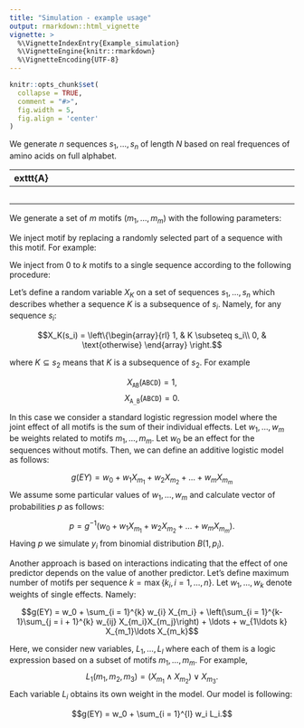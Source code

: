 ```yaml
---
title: "Simulation - example usage"
output: rmarkdown::html_vignette
vignette: >
  %\VignetteIndexEntry{Example_simulation}
  %\VignetteEngine{knitr::rmarkdown}
  %\VignetteEncoding{UTF-8}
---
```


```r
knitr::opts_chunk$set(
  collapse = TRUE,
  comment = "#>",
  fig.width = 5,
  fig.align = 'center'
)
```


\maketitle

\section{Sequence data simulation}

We generate $n$ sequences $s_1, \ldots, s_n$ of length $N$ based on real frequences of amino acids on full alphabet.

| exttt{A}   | \texttt{L} | \texttt{A} | \texttt{V} | \texttt{P} | \texttt{H} | \texttt{G} | \texttt{K} | \texttt{T} | \texttt{F} |
|------------|------------|------------|------------|------------|------------|------------|------------|------------|------------|
| \texttt{S} | \texttt{L} | \texttt{Q} | \texttt{W} | \texttt{E} | \texttt{P} | \texttt{V} | \texttt{L} | \texttt{D} | \texttt{T} |
| \texttt{R} | \texttt{I} | \texttt{F} | \texttt{N} | \texttt{N} | \texttt{V} | \texttt{Q} | \texttt{G} | \texttt{A} | \texttt{A} |
| \texttt{G} | \texttt{C} | \texttt{S} | \texttt{D} | \texttt{G} | \texttt{Y} | \texttt{D} | \texttt{Q} | \texttt{T} | \texttt{R} |
| \texttt{Y} | \texttt{L} | \texttt{R} | \texttt{R} | \texttt{S} | \texttt{R} | \texttt{P} | \texttt{D} | \texttt{A} | \texttt{V} |
| \texttt{N} | \texttt{V} | \texttt{S} | \texttt{M} | \texttt{M} | \texttt{T} | \texttt{R} | \texttt{G} | \texttt{D} | \texttt{I} |


\section{Motif generation}

We generate a set of $m$ motifs ($m_1, \ldots, m_m$) with the following parameters:

\begin{itemize}
    \item $n_m$: denoting maximum number of letters in motif
    \item $d_m$: denoting maximum number of gaps in motif
\end{itemize}

\begin{table}[!h]
    \centering
    \begin{tabular}{ccccccccc}
\texttt{A} & \texttt{\_} & \texttt{\_} & \texttt{B} &  &  &  &     \\
\texttt{Y} & \texttt{L} & \texttt{\_} & \texttt{G} & \texttt{\_} & \texttt{\_} & \texttt{D}  \\
\texttt{N} & \texttt{\_} & \texttt{\_} & \texttt{\_} & \texttt{\_} & \texttt{M} &   \\
\texttt{A} & \texttt{B} & \texttt{\_} & \texttt{T} &  &  &   \\

    \end{tabular}
    \caption{Example motifs}
    \label{tab:motifs}
\end{table}

\section{Motif injection}

We inject motif by replacing a randomly selected part of a sequence with this motif. For example:

\begin{table}[!h]
    \centering
    \begin{tabular}{cccccccccc}
\texttt{A} & \texttt{L} & \texttt{A} & \texttt{V} & \texttt{P} & \texttt{H} & \texttt{G} & \texttt{K} & \texttt{T} & \texttt{F} \\
\texttt{S} & \texttt{L} & \texttt{Q} & \texttt{W} & \texttt{E} & \texttt{P} & \texttt{V} & \texttt{L} & \texttt{D} & \texttt{T} \\
\texttt{R} & \texttt{I} & \texttt{F} & \texttt{N} & \texttt{N} & \texttt{V} & \texttt{Q} & \texttt{G} & \texttt{A} & \texttt{A} \\
\rowcolor{green!25}
\texttt{G} & \textbf{\texttt{A}} & \textbf{\texttt{B}} & \texttt{D} & \textbf{\texttt{T}} & \texttt{Y} & \texttt{D} & \texttt{Q} & \texttt{T} & \texttt{R} \\
\rowcolor{green!25}
\texttt{Y} & \texttt{L} & \texttt{R} & \texttt{R} & \texttt{S} & \texttt{R} & \textbf{\texttt{A}} & \textbf{\texttt{B}} & \texttt{A} & \textbf{\texttt{T}} \\
\rowcolor{green!25}
\texttt{N} & \texttt{V} & \textbf{\texttt{A}} & \textbf{\texttt{B}} & \texttt{M} & \textbf{\texttt{T}} & \texttt{R} & \texttt{G} & \texttt{D} & \texttt{I} \\

    \end{tabular}
    \caption{Example sequences of length 10 with addition of motif \texttt{AB\_T}}
    \label{tab:my_label}
\end{table}

\noindent  We inject from $0$ to $k$ motifs to a single sequence according to the following procedure:

\begin{enumerate}
    \item Set the ratio $r_m$ of sequences with at least one motif.
    \item For each sequence $s_i$ sample a number of motifs to inject as follows:
$$k_i \in \left\{\begin{array}{cl}
\lbrace 1, 2, \ldots, k\rbrace, & 1 < i \leq \lfloor n \cdot r_m\rfloor  \\
\lbrace 0\rbrace, & \lfloor n \cdot r_m\rfloor  < i \leq n
\end{array} \right.$$
    \item For $s_i$ sample $k_i$ motifs from set $\lbrace m_1, \ldots, m_m\rbrace$

\end{enumerate}

\begin{figure}[h]
    \centering
    \includegraphics[width=1\linewidth]{figs/kmers.drawio.pdf}
    \label{fig:scheme1}
    \caption{Scheme of sequence data simulation.}
\end{figure}



\section{Target variable sampling}

\noindent Let's define a random variable $X_K$ on a set of sequences $s_1, \ldots, s_n$ which describes whether a sequence $K$ is a subsequence of $s_i$. Namely, for any sequence $s_i$:

$$X_K(s_i) = \left\{\begin{array}{rl}
1, & K \subseteq s_i\\
0, & \text{otherwise}
\end{array} \right.$$

\noindent where $K \subseteq s_2$ means that $K$ is a subsequence of $s_2$. For example

$$X_{\texttt{AB}}(\texttt{ABCD}) = 1,$$
$$X_{\texttt{A\_B}}(\texttt{ABCD}) = 0.$$

\begin{figure}[h!]
    \centering
    \includegraphics[width=0.9\linewidth]{figs/models.pdf}
    \label{fig:scheme1}
    \caption{Probability of success for the fearure sampling.}
\end{figure}


\subsection{Logistic regression}

In this case we consider a standard logistic regression model where the joint effect of all motifs is the sum of their individual effects. Let $w_1, \ldots, w_m$ be weights related to motifs $m_1, \ldots, m_m$. Let $w_0$ be an effect for the sequences without motifs. Then, we can define an additive logistic model as follows:

$$g(EY) = w_0 + w_1 X_{m_1} + w_2 X_{m_2} + \ldots + w_m X_{m_m}$$
We assume some particular values of $w_1, \ldots, w_m$ and calculate vector of probabilities $p$ as follows:

$$p = g^{-1}(w_0 + w_1 X_{m_1} + w_2 X_{m_2} + \ldots + w_m X_{m_m}).$$
Having $p$ we simulate $y_i$ from binomial distribution $B(1, p_i)$.

\subsection{Logistic regression with interactions}

Another approach is based on interactions indicating that the effect of one predictor depends on the value of another predictor. Let's define maximum number of motifs per sequence $k = \max\lbrace k_i, i = 1, \ldots, n\rbrace$. Let $w_{1}, \ldots, w_{k}$ denote weights of single effects. Namely:

$$g(EY) = w_0 + \sum_{i = 1}^{k} w_{i} X_{m_i} + \left(\sum_{i = 1}^{k-1}\sum_{j = i + 1}^{k} w_{ij} X_{m_i}X_{m_j}\right) + \ldots + w_{1\ldots k} X_{m_1}\ldots X_{m_k}$$

\subsection{Logic regression}

Here, we consider new variables, $L_1, \ldots, L_l$ where each of them is a logic expression based on a subset of motifs $m_1, \ldots, m_m$. For example, $$L_1(m_1, m_2, m_3) = (X_{m_1} \land X_{m_2}) \lor X_{m_3}.$$ Each variable $L_i$ obtains its own weight in the model. Our model is following:

 $$g(EY) = w_0 + \sum_{i = 1}^{l} w_i L_i.$$

